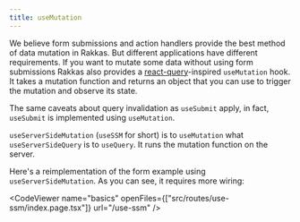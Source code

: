 ```yaml
---
title: useMutation
---
```


We believe form submissions and action handlers provide the best method of data mutation in Rakkas. But different applications have different requirements. If you want to mutate some data without using form submissions Rakkas also provides a [react-query](https://react-query.tanstack.com)-inspired `useMutation` hook. It takes a mutation function and returns an object that you can use to trigger the mutation and observe its state.

The same caveats about query invalidation as `useSubmit` apply, in fact, `useSubmit` is implemented using `useMutation`.

`useServerSideMutation` (`useSSM` for short) is to `useMutation` what `useServerSideQuery` is to `useQuery`. It runs the mutation function on the server.

Here's a reimplementation of the form example using `useServerSideMutation`. As you can see, it requires more wiring:

<CodeViewer
	name="basics"
	openFiles={["src/routes/use-ssm/index.page.tsx"]}
	url="/use-ssm"
/>
